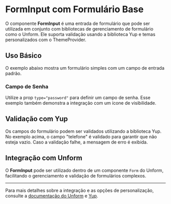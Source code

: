 
<Meta of={FormInputStories} />

# FormInput com Formulário Base

O componente **FormInput** é uma entrada de formulário que pode ser utilizada em conjunto com bibliotecas de gerenciamento de formulário como o Unform. Ele suporta validação usando a biblioteca Yup e temas personalizados com o ThemeProvider.

## Uso Básico

O exemplo abaixo mostra um formulário simples com um campo de entrada padrão.

<Canvas of={FormInputStories.Default} />
<Controls />

### Campo de Senha

Utilize a prop `type="password"` para definir um campo de senha. Esse exemplo também demonstra a integração com um ícone de visibilidade.

<Canvas of={FormInputStories.PasswordInput} />

## Validação com Yup

<Canvas of={FormInputStories.Default} />

Os campos do formulário podem ser validados utilizando a biblioteca Yup. No exemplo acima, o campo "telefone" é validado para garantir que não esteja vazio. Caso a validação falhe, a mensagem de erro é exibida.

## Integração com Unform

O **FormInput** pode ser utilizado dentro de um componente `Form` do Unform, facilitando o gerenciamento e validação de formulários complexos.

---

Para mais detalhes sobre a integração e as opções de personalização, consulte a [documentação do Unform](https://unform-rocketseat.vercel.app/quick-start/) e [Yup](https://github.com/jquense/yup).


